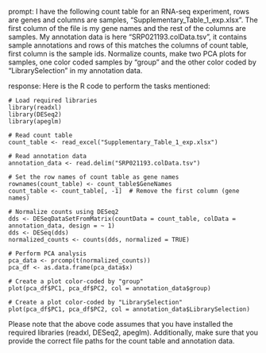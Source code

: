 prompt:
I have the following count table for an RNA-seq experiment, rows are genes and columns are samples, "Supplementary_Table_1_exp.xlsx". The first column of the file is my gene names and the rest of the columns are samples. My annotation data is here  "SRP021193.colData.tsv", it contains sample annotations and rows of this matches the columns of count table, first column is the sample ids. Normalize counts, make two PCA plots for samples, one color coded samples by "group" and the other color coded by "LibrarySelection" in my annotation data.

response:
Here is the R code to perform the tasks mentioned:

```
# Load required libraries
library(readxl)
library(DESeq2)
library(apeglm)

# Read count table
count_table <- read_excel("Supplementary_Table_1_exp.xlsx")

# Read annotation data
annotation_data <- read.delim("SRP021193.colData.tsv")

# Set the row names of count table as gene names
rownames(count_table) <- count_table$GeneNames
count_table <- count_table[, -1]  # Remove the first column (gene names)

# Normalize counts using DESeq2
dds <- DESeqDataSetFromMatrix(countData = count_table, colData = annotation_data, design = ~ 1)
dds <- DESeq(dds)
normalized_counts <- counts(dds, normalized = TRUE)

# Perform PCA analysis
pca_data <- prcomp(t(normalized_counts))
pca_df <- as.data.frame(pca_data$x)

# Create a plot color-coded by "group"
plot(pca_df$PC1, pca_df$PC2, col = annotation_data$group)

# Create a plot color-coded by "LibrarySelection"
plot(pca_df$PC1, pca_df$PC2, col = annotation_data$LibrarySelection)
```
Please note that the above code assumes that you have installed the required libraries (readxl, DESeq2, apeglm). Additionally, make sure that you provide the correct file paths for the count table and annotation data.
